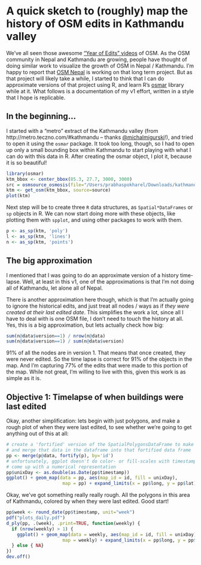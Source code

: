 A quick sketch to (roughly) map the history of OSM edits in Kathmandu valley
========================================================

We've all seen those awesome ["Year of Edits" videos](http://www.youtube.com/watch?v=lsReygHnXAU) of OSM. As the OSM community in Nepal and Kathmandu are growing, people have thought of doing similar work to visualize the growth of OSM in Nepal / Kathmandu. I'm happy to report that [OSM Nepal](http://www.osmnepal.org/) is working on that long term project. But as that project will likely take a while, I started to think that I can do approximate versions of that project using R, and learn R's [osmar](http://osmar.r-forge.r-project.org/) library while at it. What follows is a documentation of my v1 effort, written in a style that I hope is replicable.

In the beginning...
---

I started with a "metro" extract of the Kathmandu valley (from http://metro.teczno.com/#kathmandu --  thanks [@michalmigurski](http://twitter.com/michalmigurski)!), and tried to open it using the `osmar` package. It took too long, though, so I had to open up only a small bounding box within Kathmandu to start playing with what I can do with this data in R. After creating the osmar object, I plot it, because it is so beautiful!

```r
library(osmar)
ktm_bbox <- center_bbox(85.3, 27.7, 3000, 3000)
src = osmsource_osmosis(file="/Users/prabhaspokharel/Downloads/kathmandu.osm")
ktm <- get_osm(ktm_bbox, source=source)
plot(ktm)
```

Next step will be to create three `R` data structures, as `Spatial*DataFrames` or `sp` objects in R. We can now start doing more with these objects, like plotting them with `spplot`, and using other packages to work with them.

```r
p <- as_sp(ktm, 'poly')
l <- as_sp(ktm, 'lines')
n <- as_sp(ktm, 'points')
```

The big approximation
---
I mentioned that I was going to do an approximate version of a history time-lapse. Well, at least in this v1, one of the approximations is that I'm not doing all of Kathmandu, let alone all of Nepal.

There is another approximation here though, which is that I'm actually going to ignore the historical edits, and just treat all nodes / ways as if *they were created at their last edited date*.  This simplifies the work a lot, since all I have to deal with is one OSM file, I don't need to touch the history at all. Yes, this is a big approximation, but lets actually check how big:

```r
sum(n@data$version==1) / nrow(n@data)
sum(n@data$version==1) / sum(n@data$version)
```
91% of all the nodes are in version 1. That means that once created, they were never edited. So the time lapse is correct for 91% of the objects in the map. And I'm capturing 77% of the edits that were made to this portion of the map. While not great, I'm willing to live with this, given this work is as simple as it is.

Objective 1: Timelapse of when buildings were last edited
--------------------------------------------------------------
Okay, another simplification: lets begin with just polygons, and make a rough plot of when they were last edited, to see whether we're going to get anything out of this at all:

```r
# create a 'fortified' version of the SpatialPolygonsDataFrame to make it ggplot friendly,
# and merge that data in the dataframe into that fortified data frame
pp <- merge(p@data, fortify(p), by='id')
# unfortunately, ggplot doesn't do color- or fill-scales with timestamps, so we'll have to
# come up with a numerical representation
pp$unixDay <- as.double(as.Date(pp$timestamp))
ggplot() + geom_map(data = pp, aes(map_id = id, fill = unixDay), 
                     map = pp) + expand_limits(x = pp$long, y = pp$lat)

```

Okay, we've got something really really rough. All the polygons in this area of Kathmandu, colored by when they were last edited. Good start!
```r
pp$week <- round_date(pp$timestamp, unit="week")
pdf("plots_daily.pdf")
d_ply(pp, .(week), .print=TRUE, function(weekly) {
  if (nrow(weekly) > 1) { 
    ggplot() + geom_map(data = weekly, aes(map_id = id, fill = unixDay), 
                     map = weekly) + expand_limits(x = pp$long, y = pp$lat)
  } else { NA}
})
dev.off()
```
